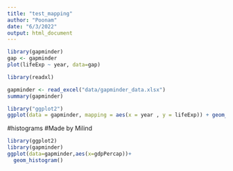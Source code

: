 ```yaml
---
title: "test_mapping"
author: "Poonam"
date: "6/3/2022"
output: html_document
---
```

```r
library(gapminder)
gap <- gapminder
plot(lifeExp ~ year, data=gap)

```
```r
library(readxl)

gapminder <- read_excel("data/gapminder_data.xlsx")
summary(gapminder)
```

```r
library("ggplot2")
ggplot(data = gapminder, mapping = aes(x = year , y = lifeExp)) + geom_point() 
```



#histograms
#Made by Milind
```r
library(ggplot2)
library(gapminder)
ggplot(data=gapminder,aes(x=gdpPercap))+
  geom_histogram()
```


  
